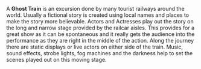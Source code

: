 {{wikify|date=June 2007}}
{{Unreferenced|date=June 2007}}
{{orphan|date=September 2007}}
{{deadend|date=September 2007}}
A '''Ghost Train''' is  an excursion done by many tourist railways around the world.  Usually a fictional story is created using local names and places to make the story more believable.  Actors and Actresses play out the story on the long and narrow stage provided by the railcar aisles.  This provides for a great show as it can be spontaneous and it really gets the audience into the performance as they are right in the middle of the action. Along the journey there are static displays or live actors on either side of the train.  Music, sound effects, strobe lights, fog machines and the darkness help to set the scenes played out on this moving stage.

{{theat-stub}}
{{uncatstub|September 2007}}